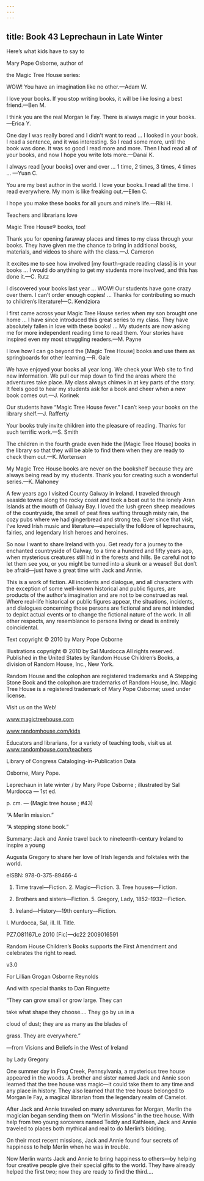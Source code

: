 ```yaml
---
---
---
```

title: Book 43 Leprechaun in Late Winter
---



Here’s what kids have to say to

Mary Pope Osborne, author of

the Magic Tree House series:

WOW! You have an imagination like no other.—Adam W.



I love your books. If you stop writing books, it will be like losing a best friend.—Ben M.



I think you are the real Morgan le Fay. There is always magic in your books.—Erica Y.



One day I was really bored and I didn’t want to read … I looked in your book. I read a sentence, and it was interesting. So I read some more, until the book was done. It was so good I read more and more. Then I had read all of your books, and now I hope you write lots more.—Danai K.



I always read [your books] over and over … 1 time, 2 times, 3 times, 4 times … —Yuan C.



You are my best author in the world. I love your books. I read all the time. I read everywhere. My mom is like freaking out.—Ellen C.



I hope you make these books for all yours and mine’s life.—Riki H.





Teachers and librarians love

Magic Tree House® books, too!

Thank you for opening faraway places and times to my class through your books. They have given me the chance to bring in additional books, materials, and videos to share with the class.—J. Cameron



It excites me to see how involved [my fourth-grade reading class] is in your books … I would do anything to get my students more involved, and this has done it.—C. Rutz



I discovered your books last year … WOW! Our students have gone crazy over them. I can’t order enough copies! … Thanks for contributing so much to children’s literature!—C. Kendziora



I first came across your Magic Tree House series when my son brought one home … I have since introduced this great series to my class. They have absolutely fallen in love with these books! … My students are now asking me for more independent reading time to read them. Your stories have inspired even my most struggling readers.—M. Payne



I love how I can go beyond the [Magic Tree House] books and use them as springboards for other learning.—R. Gale



We have enjoyed your books all year long. We check your Web site to find new information. We pull our map down to find the areas where the adventures take place. My class always chimes in at key parts of the story. It feels good to hear my students ask for a book and cheer when a new book comes out.—J. Korinek



Our students have “Magic Tree House fever.” I can’t keep your books on the library shelf.—J. Rafferty



Your books truly invite children into the pleasure of reading. Thanks for such terrific work.—S. Smith



The children in the fourth grade even hide the [Magic Tree House] books in the library so that they will be able to find them when they are ready to check them out.—K. Mortensen



My Magic Tree House books are never on the bookshelf because they are always being read by my students. Thank you for creating such a wonderful series.—K. Mahoney





A few years ago I visited County Galway in Ireland. I traveled through seaside towns along the rocky coast and took a boat out to the lonely Aran Islands at the mouth of Galway Bay. I loved the lush green sheep meadows of the countryside, the smell of peat fires wafting through misty rain, the cozy pubs where we had gingerbread and strong tea. Ever since that visit, I’ve loved Irish music and literature—especially the folklore of leprechauns, fairies, and legendary Irish heroes and heroines.

So now I want to share Ireland with you. Get ready for a journey to the enchanted countryside of Galway, to a time a hundred and fifty years ago, when mysterious creatures still hid in the forests and hills. Be careful not to let them see you, or you might be turned into a skunk or a weasel! But don’t be afraid—just have a great time with Jack and Annie.





This is a work of fiction. All incidents and dialogue, and all characters with the exception of some well-known historical and public figures, are products of the author’s imagination and are not to be construed as real. Where real-life historical or public figures appear, the situations, incidents, and dialogues concerning those persons are fictional and are not intended to depict actual events or to change the fictional nature of the work. In all other respects, any resemblance to persons living or dead is entirely coincidental.

Text copyright © 2010 by Mary Pope Osborne

Illustrations copyright © 2010 by Sal Murdocca All rights reserved. Published in the United States by Random House Children’s Books, a division of Random House, Inc., New York.

Random House and the colophon are registered trademarks and A Stepping Stone Book and the colophon are trademarks of Random House, Inc. Magic Tree House is a registered trademark of Mary Pope Osborne; used under license.

Visit us on the Web!

www.magictreehouse.com

www.randomhouse.com/kids

Educators and librarians, for a variety of teaching tools, visit us at www.randomhouse.com/teachers

Library of Congress Cataloging-in-Publication Data

Osborne, Mary Pope.

Leprechaun in late winter / by Mary Pope Osborne ; illustrated by Sal Murdocca — 1st ed.

p. cm. — (Magic tree house ; #43)

“A Merlin mission.”

“A stepping stone book.”

Summary: Jack and Annie travel back to nineteenth-century Ireland to inspire a young

Augusta Gregory to share her love of Irish legends and folktales with the world.

eISBN: 978-0-375-89466-4

1. Time travel—Fiction. 2. Magic—Fiction. 3. Tree houses—Fiction.

4. Brothers and sisters—Fiction. 5. Gregory, Lady, 1852–1932—Fiction.

6. Ireland—History—19th century—Fiction.

I. Murdocca, Sal, ill. II. Title.

PZ7.O81167Le 2010 [Fic]—dc22 2009016591

Random House Children’s Books supports the First Amendment and celebrates the right to read.





v3.0





For Lillian Grogan Osborne Reynolds



And with special thanks to Dan Ringuette




“They can grow small or grow large. They can

take what shape they choose.… They go by us in a

cloud of dust; they are as many as the blades of

grass. They are everywhere.”

—from Visions and Beliefs in the West of Ireland

by Lady Gregory





One summer day in Frog Creek, Pennsylvania, a mysterious tree house appeared in the woods. A brother and sister named Jack and Annie soon learned that the tree house was magic—it could take them to any time and any place in history. They also learned that the tree house belonged to Morgan le Fay, a magical librarian from the legendary realm of Camelot.

After Jack and Annie traveled on many adventures for Morgan, Merlin the magician began sending them on “Merlin Missions” in the tree house. With help from two young sorcerers named Teddy and Kathleen, Jack and Annie traveled to places both mythical and real to do Merlin’s bidding.

On their most recent missions, Jack and Annie found four secrets of happiness to help Merlin when he was in trouble.

Now Merlin wants Jack and Annie to bring happiness to others—by helping four creative people give their special gifts to the world. They have already helped the first two; now they are ready to find the third.…